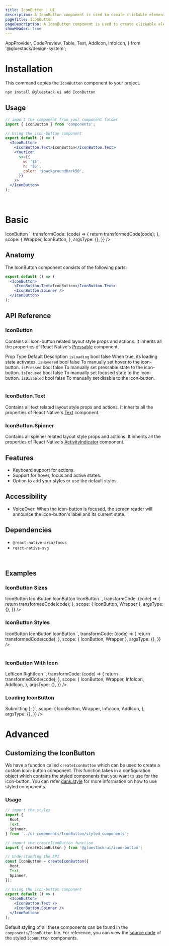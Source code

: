 ```yaml
---
title: IconButton | UI
description: A IconButton component is used to create clickable elements that perform an action when pressed.
pageTitle: IconButton
pageDescription: A IconButton component is used to create clickable elements that perform an action when pressed.
showHeader: true
---
```



<Meta title="components/IconButton" />

  AppProvider,
  CodePreview,
  Table,
  Text,
  AddIcon,
  InfoIcon,
} from '@gluestack/design-system';



# Installation

This command copies the `IconButton` component to your project.

```jsx
npx install @gluestack-ui add IconButton
```

## Usage

```jsx
// import the component from your component folder
import { IconButton } from 'components';

// Using the icon-button component
export default () => (
  <IconButton>
    <IconButton.Text>IconButton</IconButton.Text>
    <YourIcon
      sx={{
        w: '$5',
        h: '$5',
        color: '$backgroundDark50',
      }}
    />
  </IconButton>
);
```

<br />

# Basic

<AppProvider>
  <CodePreview
    showComponentRenderer={true}
    showArgsController={false}
    metaData={{
      code: `
<IconButton>
  <IconButton.Text>IconButton</IconButton.Text>
</IconButton>
`,
      transformCode: (code) => {
        return transformedCode(code);
      },
      scope: {
        Wrapper,
        IconButton,
      },
      argsType: {},
    }}
  />
</AppProvider>
<br />

## Anatomy

The IconButton component consists of the following parts:

```jsx
export default () => (
  <IconButton>
    <IconButton.Text>IconButton</IconButton.Text>
    <IconButton.Spinner />
  </IconButton>
);
```

## API Reference

### IconButton

Contains all icon-button related layout style props and actions.
It inherits all the properties of React Native's [Pressable](https://reactnative.dev/docs/pressable#props) component.

<AppProvider>
  <Table>
    <Table.THead>
      <Table.TR>
        <Table.TH>
          <Text>Prop</Text>
        </Table.TH>
        <Table.TH>
          <Text>Type</Text>
        </Table.TH>
        <Table.TH>
          <Text>Default</Text>
        </Table.TH>
        <Table.TH>
          <Text>Description</Text>
        </Table.TH>
      </Table.TR>
    </Table.THead>
    <Table.TBody>
      <Table.TR>
        <Table.TD>
          <Text>
            <code>isLoading</code>
          </Text>
        </Table.TD>
        <Table.TD>
          <Text>bool</Text>
        </Table.TD>
        <Table.TD>
          <Text>false</Text>
        </Table.TD>
        <Table.TD>
          <Text>When true, its loading state activates.</Text>
        </Table.TD>
      </Table.TR>
      <Table.TR>
        <Table.TD>
          <Text>
            <code>isHovered</code>
          </Text>
        </Table.TD>
        <Table.TD>
          <Text>bool</Text>
        </Table.TD>
        <Table.TD>
          <Text>false</Text>
        </Table.TD>
        <Table.TD>
          <Text>To manually set hover to the icon-button.</Text>
        </Table.TD>
      </Table.TR>
      <Table.TR>
        <Table.TD>
          <Text>
            <code>isPressed</code>
          </Text>
        </Table.TD>
        <Table.TD>
          <Text>bool</Text>
        </Table.TD>
        <Table.TD>
          <Text>false</Text>
        </Table.TD>
        <Table.TD>
          <Text>To manually set pressable state to the icon-button.</Text>
        </Table.TD>
      </Table.TR>
      <Table.TR>
        <Table.TD>
          <Text>
            <code>isFocused</code>
          </Text>
        </Table.TD>
        <Table.TD>
          <Text>bool</Text>
        </Table.TD>
        <Table.TD>
          <Text>false</Text>
        </Table.TD>
        <Table.TD>
          <Text>To manually set focused state to the icon-button.</Text>
        </Table.TD>
      </Table.TR>
      <Table.TR>
        <Table.TD>
          <Text>
            <code>isDisabled</code>
          </Text>
        </Table.TD>
        <Table.TD>
          <Text>bool</Text>
        </Table.TD>
        <Table.TD>
          <Text>false</Text>
        </Table.TD>
        <Table.TD>
          <Text>To manually set disable to the icon-button.</Text>
        </Table.TD>
      </Table.TR>
    </Table.TBody>
  </Table>
</AppProvider>

### IconButton.Text

Contains all text related layout style props and actions.
It inherits all the properties of React Native's [Text](https://reactnative.dev/docs/text#props) component.

### IconButton.Spinner

Contains all spinner related layout style props and actions.
It inherits all the properties of React Native's [ActivityIndicator](https://reactnative.dev/docs/activityindicator#props) component.

## Features

- Keyboard support for actions.
- Support for hover, focus and active states.
- Option to add your styles or use the default styles.

## Accessibility

- VoiceOver: When the icon-button is focused, the screen reader will announce the icon-button's label and its current state.

## Dependencies

- `@react-native-aria/focus`
- `react-native-svg`

<br />

## Examples

### IconButton Sizes

<AppProvider>
  <CodePreview
    showComponentRenderer={true}
    showArgsController={false}
    metaData={{
      code: `
<IconButton mt="$4" size='xs'>
  <IconButton.Text>IconButton</IconButton.Text>
</IconButton>
<IconButton mt="$4" size='sm'>
  <IconButton.Text>IconButton</IconButton.Text>
</IconButton>
<IconButton mt="$4" size='md'>
  <IconButton.Text>IconButton</IconButton.Text>
</IconButton>
<IconButton mt="$4" size='lg'>
  <IconButton.Text>IconButton</IconButton.Text>
</IconButton>
`,
      transformCode: (code) => {
        return transformedCode(code);
      },
      scope: { IconButton, Wrapper },
      argsType: {},
    }}
  />
</AppProvider>

<br />

### IconButton Styles

<AppProvider>
  <CodePreview
    showComponentRenderer={true}
    showArgsController={false}
    metaData={{
      code: `
<IconButton mt="$4" variant="solid">
   <IconButton.Text>IconButton</IconButton.Text>
 </IconButton>
<IconButton mt="$4" variant="outline">
   <IconButton.Text>IconButton</IconButton.Text>
 </IconButton>
<IconButton mt="$4" variant="link">
   <IconButton.Text>IconButton</IconButton.Text>
 </IconButton>
    `,
      transformCode: (code) => {
        return transformedCode(code);
      },
      scope: { IconButton, Wrapper },
      argsType: {},
    }}
  />
</AppProvider>

<br />

<br />

### IconButton With Icon

<AppProvider>
  <CodePreview
    showComponentRenderer={true}
    showArgsController={false}
    metaData={{
      code: `
 <IconButton>
   <InfoIcon mr="$2" color="$white" />
   <IconButton.Text>LeftIcon</IconButton.Text>
 </IconButton>
 <IconButton variant="solid" mt="$2">
   <IconButton.Text>RightIcon</IconButton.Text>
   <AddIcon ml="$2" color="$white" />
 </IconButton>
      `,
      transformCode: (code) => {
        return transformedCode(code);
      },
      scope: {
        IconButton,
        Wrapper,
        InfoIcon,
        AddIcon,
      },
      argsType: {},
    }}
  />
</AppProvider>

### Loading IconButton

<AppProvider>
  <CodePreview
    showComponentRenderer={true}
    showArgsController={false}
    metaData={{
      code: `
function App () {
  const [isLoading] = React.useState(true);
  return (
    <Wrapper>
      <IconButton
        disabled={isLoading}
        focusable={!isLoading}
        opacity={isLoading ? 0.4 : 1}
      >
        <IconButton.Spinner color="white" mr="$2" />
        <IconButton.Text>Submitting</IconButton.Text>
      </IconButton>
    </Wrapper>
  );
    }`,
      scope: {
        IconButton,
        Wrapper,
        InfoIcon,
        AddIcon,
      },
      argsType: {},
    }}
  />
</AppProvider>

# Advanced

## Customizing the IconButton

We have a function called `createIconButton` which can be used to create a custom icon-button component. This function takes in a configuration object which contains the styled components that you want to use for the icon-button. You can refer [dank.style](https://dank.style/) for more information on how to use styled components.

### Usage

```jsx
// import the styles
import {
  Root,
  Text,
  Spinner,
} from '../ui-components/IconButton/styled-components';

// import the createIconButton function
import { createIconButton } from '@gluestack-ui/icon-button';

// Understanding the API
const IconButton = createIconButton({
  Root,
  Text,
  Spinner,
});

// Using the icon-button component
export default () => (
  <IconButton>
    <IconButton.Text />
    <IconButton.Spinner />
  </IconButton>
);
```

Default styling of all these components can be found in the `components/IconButton` file. For reference, you can view the [source code](https://github.com/gluestack/gluestack-ui/blob/development/example/storybook/src/ui-components/IconButton/index.tsx) of the styled `IconButton` components.
